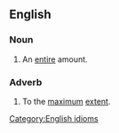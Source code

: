 ==English==

===Noun===
{{en-noun}}

# An [[entire]] amount.
#: {{ux|en|We had to pay the '''full whack'''.}}

===Adverb===
{{en-adv}}

# To the [[maximum]] [[extent]].

[[Category:English idioms]]